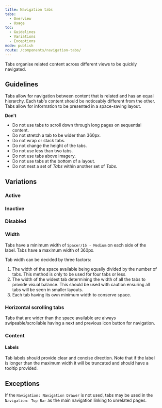 ```yaml
---
title: Navigation tabs
tabs:
  - Overview
  - Usage
toc:
  - Guidelines
  - Variations
  - Exceptions
mode: publish
route: /components/navigation-tabs/
---
```


Tabs organise related content across different views to be quickly navigated.

<!--One to two sentences as an introduction to the component-->

## Guidelines

<!--List how to use it, sizes, widths, grid interactions, color allowances -->

Tabs allow for navigation between content that is related and has an equal hierarchy. Each tab's content should be noticeably different from the other. Tabs allow for information to be presented in a space-saving layout.

**Don't**

<!--Bullet point list if needed -->

- Do not use tabs to scroll down through long pages on sequential content.
- Do not stretch a tab to be wider than 360px.
- Do not wrap or stack tabs.
- Do not change the height of the tabs.
- Do not use less than two tabs.
- Do not use tabs above imagery.
- Do not use tabs at the bottom of a layout.
- Do not nest a set of _Tabs_ within another set of _Tabs_.

## Variations

### Active

<FigmaImage
  url="https://www.figma.com/file/0bGXR2sCwMVSDNyyzu5BXrO5/Desktop-UI?node-id=256%3A4"
  alt="Figma design sketches active tab"
/>

### Inactive

<FigmaImage
  url="https://www.figma.com/file/0bGXR2sCwMVSDNyyzu5BXrO5/Desktop-UI?node-id=256%3A59"
  alt="Figma design sketches inactive tab"
/>

### Disabled

<FigmaImage
  url="https://www.figma.com/file/0bGXR2sCwMVSDNyyzu5BXrO5/Desktop-UI?node-id=256%3A108"
  alt="Figma design sketches of disabled tab"
/>

<!--One ### heading per frame in Figma, explaining each component in that frame. One 'content' section per variation if needed -->

### Width

Tabs have a minimum width of `Spacer/16 - Medium` on each side of the label. Tabs have a maximum width of 360px.

Tab width can be decided by three factors:

1. The width of the space available being equally divided by the number of tabs. This method is only to be used for four tabs or less.
2. The width of the widest tab determining the width of all the tabs to provide visual balance. This should be used with caution ensuring all tabs will be seen in smaller layouts.
3. Each tab having its own minimum width to conserve space.

### Horizontal scrolling tabs

Tabs that are wider than the space available are always swipeable/scrollable having a next and previous icon button for navigation.

### Content

#### Labels

Tab labels should provide clear and concise direction.
Note that if the label is longer than the maximum width it will be truncated and should have a tooltip provided.

## Exceptions

If the `Navigation: Navigation Drawer` is not used, tabs may be used in the `Navigation: Top Bar` as the main navigation linking to unrelated pages.
